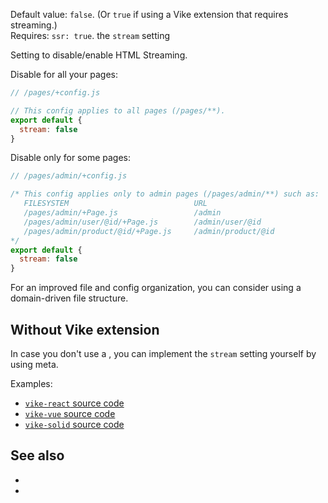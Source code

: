 

Default value: `false`. (Or `true` if using a <Link href="/extensions">Vike extension</Link> that requires streaming.)  
Requires: <Link href="/ssr">`ssr: true`</Link>.
<ImplementedBy>the `stream` setting</ImplementedBy>

Setting to disable/enable <Link href="/streaming">HTML Streaming</Link>.

Disable for all your pages:

```js
// /pages/+config.js

// This config applies to all pages (/pages/**).
export default {
  stream: false
}
```

Disable only for some pages:

```js
// /pages/admin/+config.js

/* This config applies only to admin pages (/pages/admin/**) such as:
   FILESYSTEM                            URL
   /pages/admin/+Page.js                 /admin
   /pages/admin/user/@id/+Page.js        /admin/user/@id
   /pages/admin/product/@id/+Page.js     /admin/product/@id
*/
export default {
  stream: false
}
```

For an improved file and config organization, you can consider using a <Link href="/file-structure#domain-driven">domain-driven file structure</Link>.


## Without Vike extension

In case you don't use a <UiFrameworkVikeExtension />, you can implement the `stream` setting yourself by using <Link href="/meta">meta</Link>.

Examples:

 - [`vike-react` source code](https://github.com/vikejs/vike-react/blob/main/packages/vike-react)
 - [`vike-vue` source code](https://github.com/vikejs/vike-vue/blob/main/packages/vike-vue)
 - [`vike-solid` source code](https://github.com/vikejs/vike-solid/blob/main/vike-solid)


## See also

- <Link href="/streaming" />
- <Link href="/ssr" />
